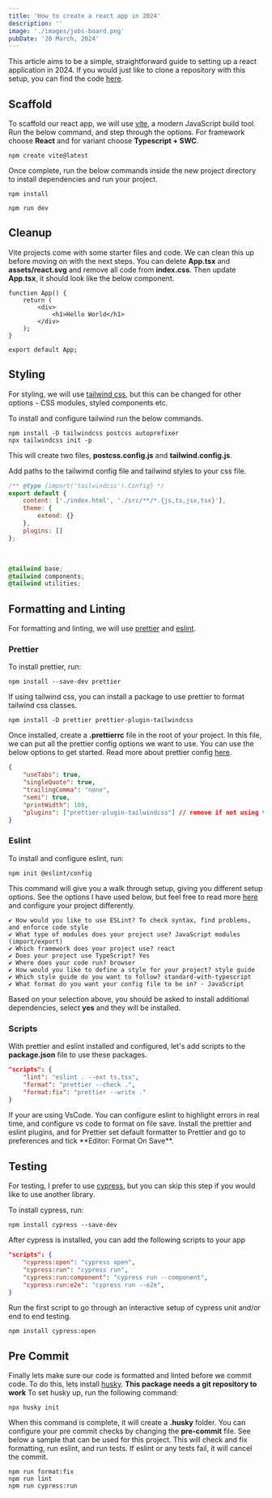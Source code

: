 ```yaml
---
title: 'How to create a react app in 2024'
description: ''
image: './images/jobs-board.png'
pubDate: '20 March, 2024'
---
```



This article aims to be a simple, straightforward guide to setting up a react application in 2024. If you would just like to clone a repository with this setup, you can find the code [here](https://vitejs.dev).

## Scaffold

To scaffold our react app, we will use [vite](https://vitejs.dev), a modern JavaScript build tool. Run the below command, and step through the options. For framework choose **React** and for variant choose **Typescript + SWC**.

```text title="terminal"
npm create vite@latest
```

Once complete, run the below commands inside the new project directory to install dependencies and run your project.

```text title="terminal"
npm install

npm run dev
```

## Cleanup

Vite projects come with some starter files and code. We can clean this up before moving on with the next steps.
You can delete **App.tsx** and **assets/react.svg** and remove all code from **index.css**. Then update **App.tsx**, it should look like the below component.

```tsx title="App.tsx"
function App() {
	return (
		<div>
			<h1>Hello World</h1>
		</div>
	);
}

export default App;
```

## Styling

For styling, we will use [tailwind css](https://tailwindcss.com/), but this can be changed for other options - CSS modules, styled components etc.

To install and configure tailwind run the below commands.

```text wrap title="terminal"
npm install -D tailwindcss postcss autoprefixer
npx tailwindcss init -p
```

This will create two files, **postcss.config.js** and **tailwind.config.js**.

Add paths to the tailwimd config file and tailwind styles to your css file.

```js wrap title="tailwind.config.js"
/** @type {import('tailwindcss').Config} */
export default {
	content: ['./index.html', './src/**/*.{js,ts,jsx,tsx}'],
	theme: {
		extend: {}
	},
	plugins: []
};
```

<br />

```css title="tindex.css"
@tailwind base;
@tailwind components;
@tailwind utilities;
```

## Formatting and Linting

For formatting and linting, we will use [prettier](https://prettier.io/) and [eslint](https://eslint.org/).

### Prettier

To install prettier, run:

```text wrap title="terminal"
npm install --save-dev prettier
```

If using tailwind css, you can install a package to use prettier to format tailwind css classes.

```text wrap title="terminal"
npm install -D prettier prettier-plugin-tailwindcss
```

Once installed, create a **.prettierrc** file in the root of your project. In this file, we can put all the prettier config options we want to use. You can use the below options to get started. Read more about prettier config [here](https://prettier.io/docs/en/options).

```json title=".prettierrc"
{
	"useTabs": true,
	"singleQuote": true,
	"trailingComma": "none",
	"semi": true,
	"printWidth": 100,
	"plugins": ["prettier-plugin-tailwindcss"] // remove if not using tailwind css
}
```

### Eslint

To install and configure eslint, run:

```text title="terminal"
npm init @eslint/config
```

This command will give you a walk through setup, giving you different setup options. See the options I have used below, but feel free to read more [here](https://eslint.org/docs/latest/use/configure/) and configure your project differently.

```text wrap title="terminal"
✔ How would you like to use ESLint? To check syntax, find problems, and enforce code style
✔ What type of modules does your project use? JavaScript modules (import/export)
✔ Which framework does your project use? react
✔ Does your project use TypeScript? Yes
✔ Where does your code run? browser
✔ How would you like to define a style for your project? style guide
✔ Which style guide do you want to follow? standard-with-typescript
✔ What format do you want your config file to be in? · JavaScript
```

Based on your selection above, you should be asked to install additional dependencies, select **yes** and they will be installed.

### Scripts

With prettier and eslint installed and configured, let's add scripts to the **package.json** file to use these packages.

```json title="package.json"
"scripts": {
	"lint": "eslint . --ext ts,tsx",
	"format": "prettier --check .",
	"format:fix": "prettier --write ."
}
```

<InfoBox>
	If your are using VsCode. You can configure eslint to highlight errors in real time, and configure
	vs code to format on file save. Install the prettier and eslint plugins, and for Prettier set
	default formatter to Prettier and go to preferences and tick **Editor: Format On Save**.
</InfoBox>

## Testing

For testing, I prefer to use [cypress](https://www.cypress.io), but you can skip this step if you would like to use another library.

To install cypress, run:

```text wrap title="terminal"
npm install cypress --save-dev
```

After cypress is installed, you can add the following scripts to your app

```json title="package.json"
"scripts": {
	"cypress:open": "cypress open",
	"cypress:run": "cypress run",
	"cypress:run:component": "cypress run --component",
	"cypress:run:e2e": "cypress run --e2e",
}
```

Run the first script to go through an interactive setup of cypress unit and/or end to end testing.

```text wrap title="terminal"
npm install cypress:open
```

## Pre Commit

Finally lets make sure our code is formatted and linted before we commit code. To do this, lets install [husky](https://www.cypress.io). **This package needs a git repository to work**
To set husky up, run the following command:

```text wrap title="terminal"
npx husky init
```

When this command is complete, it will create a **.husky** folder. You can configure your pre commit checks by changing the **pre-commit** file. See below a sample that can be used for this project. This will check and fix formatting, run eslint, and run tests. If eslint or any tests fail, it will cancel the commit.

```text wrap title="terminal"
npm run format:fix
npm run lint
npm run cypress:run
```

